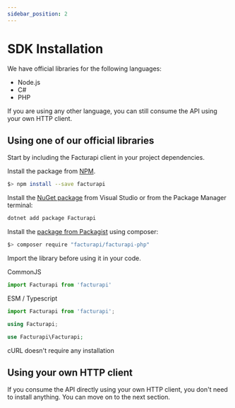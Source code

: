 ```yaml
---
sidebar_position: 2
---
```



# SDK Installation

We have official libraries for the following languages:

- Node.js
- C#
- PHP

If you are using any other language, you can still consume the API using your own HTTP client.

## Using one of our official libraries

Start by including the Facturapi client in your project dependencies.

<Tabs groupId="codeExamples">
<TabItem value="js" label="Node.js" default>

Install the package from [NPM](https://www.npmjs.com/package/facturapi).

```bash
$> npm install --save facturapi
```

</TabItem>
<TabItem value="cs" label="C#">

Install the
[NuGet package](https://www.nuget.org/packages/Facturapi)
from Visual Studio or from the Package Manager terminal:

```bash
dotnet add package Facturapi
```

</TabItem>
<TabItem value="php" label="PHP">

Install the [package from Packagist](https://packagist.org/packages/facturapi/facturapi-php) using composer:

```bash
$> composer require "facturapi/facturapi-php"
```

</TabItem>
</Tabs>

Import the library before using it in your code.

<Tabs groupId="codeExamples">
<TabItem value="js" label="Node.js" default>

CommonJS
```javascript
import Facturapi from 'facturapi'
```

ESM / Typescript
```javascript
import Facturapi from 'facturapi';
```

</TabItem>
<TabItem value="cs" label="C#">

```csharp
using Facturapi;
```

</TabItem>
<TabItem value="php" label="PHP">

```php
use Facturapi\Facturapi;
```

</TabItem>
<TabItem value="curl" label="cURL">

cURL doesn't require any installation

</TabItem>
</Tabs>

## Using your own HTTP client

If you consume the API directly using your own HTTP client, you don't need to install anything. You can move on to the next section.
